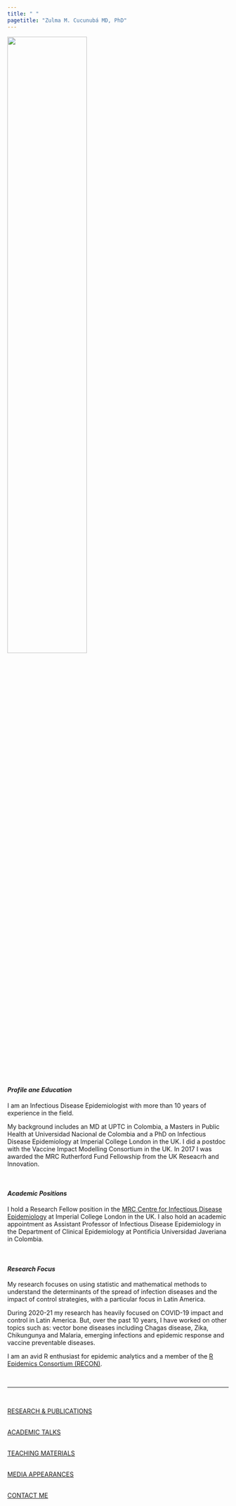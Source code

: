 ```yaml
---
title: " "
pagetitle: "Zulma M. Cucunubá MD, PhD"
---
```


<link rel="stylesheet" href="styles.css" type="text/css">
<link rel="stylesheet" href="academicicons/css/academicons.min.css"/>

<img src="images/ZCucunuba.jpeg" style="width:60%; border:0px solid">

<br />

#### *Profile ane Education*

I am an Infectious Disease Epidemiologist with more than 10 years of experience in the field.

My background includes an MD at UPTC in Colombia, a Masters in Public Health at Universidad Nacional de Colombia and a PhD on Infectious Disease Epidemiology at Imperial College London in the UK. I did a postdoc with the Vaccine Impact Modelling Consortium in the UK. In 2017 I was awarded the MRC Rutherford Fund Fellowship from the UK Reseacrh and Innovation.

<br />

#### _Academic Positions_

I hold a Research Fellow position in the [MRC Centre for Infectious Disease Epidemiology](https://www.imperial.ac.uk/people/zulma.cucunuba)  at Imperial College London in the UK. I also hold an academic appointment as Assistant Professor of Infectious Disease Epidemiology in the Department of Clinical Epidemiology at Pontificia Universidad Javeriana in Colombia.

<br />

#### *Research Focus*

My research focuses on using statistic and mathematical methods to understand the determinants of the spread of infection diseases and the impact of control strategies, with a particular focus in Latin America. 

During 2020-21 my research has heavily focused on COVID-19 impact and control in Latin America. But, over the past 10 years, I have worked on other topics such as: vector bone diseases including Chagas disease, Zika, Chikungunya and Malaria, emerging infections and epidemic response and vaccine preventable diseases.

I am an avid R enthusiast for epidemic analytics and a member of the [R Epidemics Consortium (RECON)](https://www.repidemicsconsortium.org/people/). 

<br />

***

<br />

[RESEARCH & PUBLICATIONS](http://zulmamcucunuba.org/res_publications.html) 
<br />

<br />
[ACADEMIC TALKS](http://zulmamcucunuba.org/talks.html) 
<br />

<br />
[TEACHING MATERIALS](http://zulmamcucunuba.org/teaching.html) 
<br />

<br />
[MEDIA APPEARANCES](http://zulmamcucunuba.org/media.html) 
<br />

<br />
[CONTACT ME](http://zulmamcucunuba.org/contact.html) 
<br />

